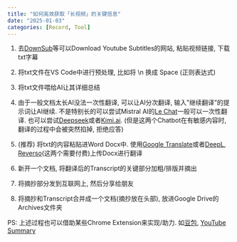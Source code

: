 ```yaml
---
title: "如何高效获取「长视频」的关键信息"
date: "2025-01-03"
categories: [Record, Tool]
---
```


1.  去[DownSub](https://downsub.com/)等可以Download Youtube Subtitles的网站, 粘贴视频链接, 下载txt字幕

2.  将txt文件在VS Code中进行预处理, 比如将 \\n 换成 Space (正则表达式)

3.  将txt文件喂给AI让其详细总结

4.  由于一般文档太长AI没法一次性翻译, 可以让AI分次翻译, 输入"继续翻译"的提示词让AI继续. 不是特别长的可以尝试Mistral AI的[Le Chat](https://chat.mistral.ai/chat)一般可以一次性翻译. 也可以尝试[Deepseek](https://chat.deepseek.com/)或者[Kimi.ai](https://kimi.moonshot.cn/). (但是这两个Chatbot在有敏感内容时, 翻译的过程中会被突然掐掉, 拒绝应答)

5.  (推荐) 将txt的内容粘贴进Word Docx中. 使用[Google Translate](https://translate.google.com/?sl=en&tl=zh-CN&op=docs)或者[DeepL](https://www.deepl.com/en/translator/files), [Reverso](https://documents.reverso.net/Default.aspx?lang=en)(这两个需要付费)上传Docx进行翻译

6.  新开一个文档, 将翻译后的Transcript的关键部分加粗/排版并摘出

7.  将摘抄部分发到互联网上, 然后分享给朋友

8.  将摘抄和Transcript合并成一个文档(摘抄放在头部), 放进Google Drive的Archives文件夹

PS: 上述过程也可以借助某些Chrome Extension来实现/助力. 如[豆包](https://chromewebstore.google.com/detail/%E8%B1%86%E5%8C%85%EF%BC%8C%E6%B5%8F%E8%A7%88%E5%99%A8-ai-%E5%8A%A9%E6%89%8B/dbjibobgilijgolhjdcbdebjhejelffo), [YouTube Summary](https://chromewebstore.google.com/detail/youtube-summary-with-chat/nmmicjeknamkfloonkhhcjmomieiodli?hl=en-US)